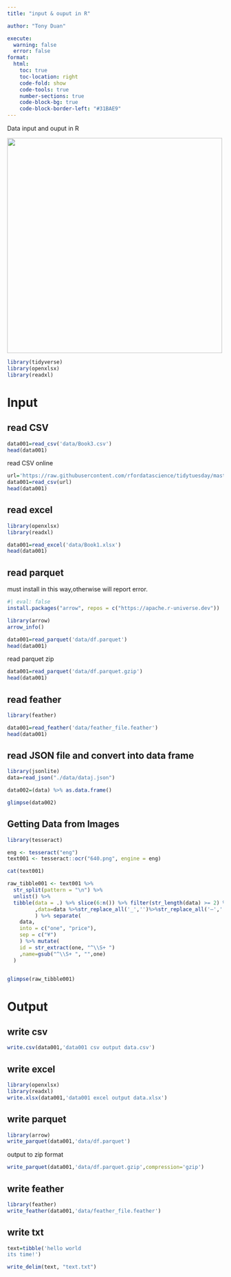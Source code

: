 ```yaml
---
title: "input & ouput in R"

author: "Tony Duan"

execute:
  warning: false
  error: false
format:
  html:
    toc: true
    toc-location: right
    code-fold: show
    code-tools: true
    number-sections: true
    code-block-bg: true
    code-block-border-left: "#31BAE9"
---
```


Data input and ouput in R

![](images/1_-OQi5hp-uoL_KdIydr4hew.gif){width="500"}

```r
library(tidyverse)
library(openxlsx)
library(readxl)

```


# Input

## read CSV

```r
data001=read_csv('data/Book3.csv')
head(data001)
```

read CSV online

```r
url='https://raw.githubusercontent.com/rfordatascience/tidytuesday/master/data/2020/2020-02-11/hotels.csv'
data001=read_csv(url)
head(data001)
```

## read excel

```r
library(openxlsx)
library(readxl)

data001=read_excel('data/Book1.xlsx')
head(data001)
```

## read parquet

must install in this way,otherwise will report error.
```r
#| eval: false
install.packages("arrow", repos = c("https://apache.r-universe.dev"))
```

```r
library(arrow)
arrow_info()
```

```r
data001=read_parquet('data/df.parquet')
head(data001)
```

read parquet zip
```r
data001=read_parquet('data/df.parquet.gzip')
head(data001)
```



## read feather

```r
library(feather)

data001=read_feather('data/feather_file.feather')
head(data001)

```
## read JSON file and convert into data frame

```r
library(jsonlite)
data=read_json("./data/dataj.json")
```

```r
data002=(data) %>% as.data.frame()
```


```r
glimpse(data002)
```

## Getting Data from Images

```r
library(tesseract)
```


```r
eng <- tesseract("eng")
text001 <- tesseract::ocr("640.png", engine = eng)
```


```r
cat(text001)
```

```r
raw_tibble001 <- text001 %>% 
  str_split(pattern = "\n") %>% 
  unlist() %>%
  tibble(data = .) %>% slice(6:n()) %>% filter(str_length(data) >= 2) %>%  mutate(old=data
         ,data=data %>%str_replace_all('_','')%>%str_replace_all('—','')%>%str_replace_all("'",'')%>%str_replace_all('"','')
         ) %>% separate(
    data, 
    into = c("one", "price"), 
    sep = c("¥")
    ) %>% mutate(
    id = str_extract(one, "^\\S+ ")
    ,name=gsub("^\\S+ ", "",one)
  )


glimpse(raw_tibble001)
```





# Output


## write csv 

```r

write.csv(data001,'data001 csv output data.csv')
```



## write excel

```r
library(openxlsx)
library(readxl)
write.xlsx(data001,'data001 excel output data.xlsx')
```



## write parquet

```r
library(arrow)
write_parquet(data001,'data/df.parquet')
```


output to zip format

```r
write_parquet(data001,'data/df.parquet.gzip',compression='gzip')  
```


## write feather



```r
library(feather)
write_feather(data001,'data/feather_file.feather')

```



## write txt

```r
text=tibble('hello world
its time!')

write_delim(text, "text.txt")
```



